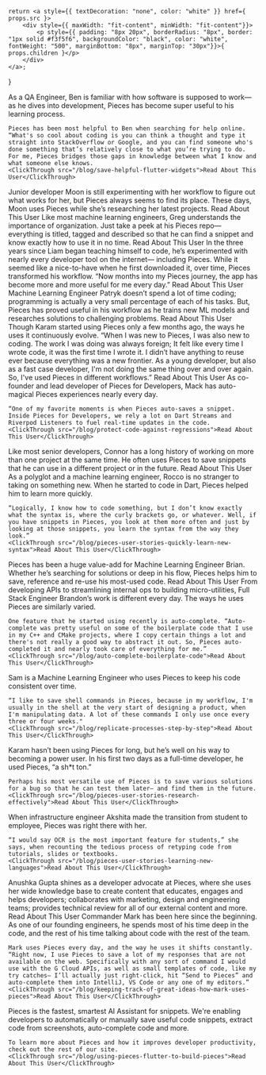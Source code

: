     return <a style={{ textDecoration: "none", color: "white" }} href={ props.src }>
        <div style={{ maxWidth: "fit-content", minWidth: "fit-content"}}>
            <p style={{ padding: "8px 20px", borderRadius: "8px", border: "1px solid #f3f5f6", backgroundColor: "black", color: "white", fontWeight: "500", marginBottom: "8px", marginTop: "30px"}}>{ props.children }</p>
        </div>
    </a>;
}

<Accordion title="Pieces User Stories: Save helpful Flutter widgets">
    As a QA Engineer, Ben is familiar with how software is supposed to work— as he dives into development, Pieces has become super useful to his learning process.

    Pieces has been most helpful to Ben when searching for help online. “What's so cool about coding is you can think a thought and type it straight into StackOverflow or Google, and you can find someone who's done something that’s relatively close to what you’re trying to do. For me, Pieces bridges those gaps in knowledge between what I know and what someone else knows.
    <ClickThrough src="/blog/save-helpful-flutter-widgets">Read About This User</ClickThrough>
</Accordion>

<Accordion title="Pieces User Stories: Augment programming documentation">
    Junior developer Moon is still experimenting with her workflow to figure out what works for her, but Pieces always seems to find its place. These days, Moon uses Pieces while she’s researching her latest projects.
    <ClickThrough src="/blog/augment-programming-documentation">Read About This User</ClickThrough>
</Accordion>

<Accordion title="Pieces User Stories: Share code with context">
    Like most machine learning engineers, Greg understands the importance of organization. Just take a peek at his Pieces repo— everything is titled, tagged and described so that he can find a snippet and know exactly how to use it in no time.
    <ClickThrough src="/blog/share-code-with-context">Read About This User</ClickThrough>
</Accordion>

<Accordion title="Pieces User Stories: Store your custom code">
    In the three years since Liam began teaching himself to code, he’s experimented with nearly every developer tool on the internet— including Pieces. While it seemed like a nice-to-have when he first downloaded it, over time, Pieces transformed his workflow. “Now months into my Pieces journey, the app has become more and more useful for me every day.”
    <ClickThrough src="/blog/store-your-custom-code">Read About This User</ClickThrough>
</Accordion>

<Accordion title="Pieces User Stories: Keep track of machine learning papers">
    Machine Learning Engineer Patryk doesn’t spend a lot of time coding; programming is actually a very small percentage of each of his tasks. But, Pieces has proved useful in his workflow as he trains new ML models and researches solutions to challenging problems.
    <ClickThrough src="/blog/pieces-user-stories-keep-track-of-machine-learning-papers">Read About This User</ClickThrough>
</Accordion>

<Accordion title="Pieces User Stories: Easily find solutions to errors">
    Though Karam started using Pieces only a few months ago, the ways he uses it continuously evolve. “When I was new to Pieces, I was also new to coding. The work I was doing was always foreign; It felt like every time I wrote code, it was the first time I wrote it. I didn’t have anything to reuse ever because everything was a new frontier. As a young developer, but also as a fast case developer, I'm not doing the same thing over and over again. So, I've used Pieces in different workflows.”
    <ClickThrough src="/blog/easily-find-solutions-to-errors">Read About This User</ClickThrough>
</Accordion>

<Accordion title="Pieces User Stories: Protect code against regressions">
    As co-founder and lead developer of Pieces for Developers, Mack has auto-magical Pieces experiences nearly every day.

    “One of my favorite moments is when Pieces auto-saves a snippet. Inside Pieces for Developers, we rely a lot on Dart Streams and Riverpod Listeners to fuel real-time updates in the code.
    <ClickThrough src="/blog/protect-code-against-regressions">Read About This User</ClickThrough>
</Accordion>

<Accordion title="Pieces User Stories: Use snippets between projects">
    Like most senior developers, Connor has a long history of working on more than one project at the same time. He often uses Pieces to save snippets that he can use in a different project or in the future.
    <ClickThrough src="/blog/use-snippets-between-projects">Read About This User</ClickThrough>
</Accordion>

<Accordion title="Pieces User Stories: Quickly learn new syntax">
    As a polyglot and a machine learning engineer, Rocco is no stranger to taking on something new. When he started to code in Dart, Pieces helped him to learn more quickly.

    “Logically, I know how to code something, but I don’t know exactly what the syntax is, where the curly brackets go, or whatever. Well, if you have snippets in Pieces, you look at them more often and just by looking at those snippets, you learn the syntax from the way they look.”
    <ClickThrough src="/blog/pieces-user-stories-quickly-learn-new-syntax">Read About This User</ClickThrough>
</Accordion>

<Accordion title="Pieces User Stories: Save Bash terminal commands">
    Pieces has been a huge value-add for Machine Learning Engineer Brian. Whether he’s searching for solutions or deep in his flow, Pieces helps him to save, reference and re-use his most-used code.
    <ClickThrough src="/blog/save-bash-terminal-commands">Read About This User</ClickThrough>
</Accordion>

<Accordion title="Pieces User Stories: Auto-complete boilerplate code">
    From developing APIs to streamlining internal ops to building micro-utilities, Full Stack Engineer Brandon’s work is different every day. The ways he uses Pieces are similarly varied.

    One feature that he started using recently is auto-complete. “Auto-complete was pretty useful on some of the boilerplate code that I use in my C++ and CMake projects, where I copy certain things a lot and there's not really a good way to abstract it out. So, Pieces auto-completed it and nearly took care of everything for me.”
    <ClickThrough src="/blog/auto-complete-boilerplate-code">Read About This User</ClickThrough>
</Accordion>

<Accordion title="Pieces User Stories: Replicate processes step-by-step">
    Sam is a Machine Learning Engineer who uses Pieces to keep his code consistent over time.

    “I like to save shell commands in Pieces, because in my workflow, I'm usually in the shell at the very start of designing a product, when I'm manipulating data. A lot of these commands I only use once every three or four weeks."
    <ClickThrough src="/blog/replicate-processes-step-by-step">Read About This User</ClickThrough>
</Accordion>

<Accordion title="Pieces User Stories: Research effectively & store a version history">
    Karam hasn’t been using Pieces for long, but he’s well on his way to becoming a power user. In his first two days as a full-time developer, he used Pieces, “a sh*t ton.”

    Perhaps his most versatile use of Pieces is to save various solutions for a bug so that he can test them later— and find them in the future.
    <ClickThrough src="/blog/pieces-user-stories-research-effectively">Read About This User</ClickThrough>
</Accordion>

<Accordion title="Pieces User Stories: Learning new languages">
    When infrastructure engineer Akshita made the transition from student to employee, Pieces was right there with her.

    “I would say OCR is the most important feature for students,” she says, when recounting the tedious process of retyping code from tutorials, slides or textbooks.
    <ClickThrough src="/blog/pieces-user-stories-learning-new-languages">Read About This User</ClickThrough>
</Accordion>

<Accordion title="Pieces User Stories: Saving obscure commands">
    Anushka Gupta shines as a developer advocate at Pieces, where she uses her wide knowledge base to create content that educates, engages and helps developers; collaborates with marketing, design and engineering teams; provides technical review for all of our external content and more.
    <ClickThrough src="/blog/the-pieces-experience-saving-obscure-commands">Read About This User</ClickThrough>
</Accordion>

<Accordion title="Pieces User Stories: Keeping track of great ideas">
    Commander Mark has been here since the beginning. As one of our founding engineers, he spends most of his time deep in the code, and the rest of his time talking about code with the rest of the team.

    Mark uses Pieces every day, and the way he uses it shifts constantly. “Right now, I use Pieces to save a lot of my responses that are not available on the web. Specifically with any sort of command I would use with the G Cloud APIs, as well as small templates of code, like my try catches— I’ll actually just right-click, hit “Send to Pieces” and auto-complete them into IntelliJ, VS Code or any one of my editors.”
    <ClickThrough src="/blog/keeping-track-of-great-ideas-how-mark-uses-pieces">Read About This User</ClickThrough>
</Accordion>

<Accordion title="Using Pieces, Flutter and Dart to build Pieces">
    Pieces is the fastest, smartest AI Assistant for snippets. We're enabling developers to automatically or manually save useful code snippets, extract code from screenshots, auto-complete code and more.

    To learn more about Pieces and how it improves developer productivity, check out the rest of our site.
    <ClickThrough src="/blog/using-pieces-flutter-to-build-pieces">Read About This User</ClickThrough>
</Accordion>